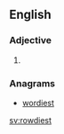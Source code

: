 ==English==

===Adjective===
{{head|en}}

# {{en-superlative of|rowdy}}

===Anagrams===
* [[wordiest#English|wordiest]]

[[sv:rowdiest]]